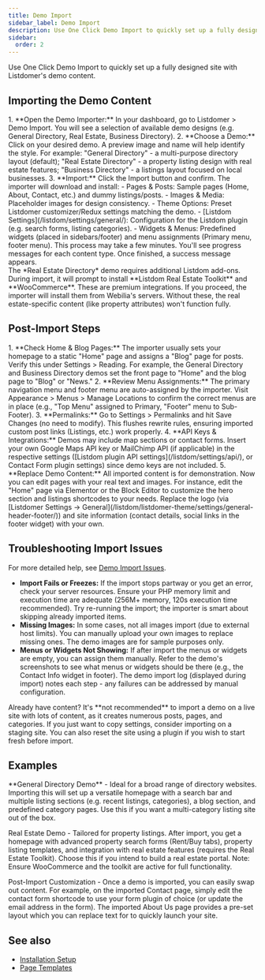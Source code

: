 ```yaml
---
title: Demo Import
sidebar_label: Demo Import
description: Use One Click Demo Import to quickly set up a fully designed site with Listdomer's demo content.
sidebar:
  order: 2
---
```


Use One Click Demo Import to quickly set up a fully designed site with Listdomer's demo content.

## Importing the Demo Content

<Steps>
1. **Open the Demo Importer:** In your dashboard, go to Listdomer > Demo Import. You will see a selection of available demo designs (e.g. General Directory, Real Estate, Business Directory).
2. **Choose a Demo:** Click on your desired demo. A preview image and name will help identify the style. For example: "General Directory" - a multi-purpose directory layout (default); "Real Estate Directory" - a property listing design with real estate features; "Business Directory" - a listings layout focused on local businesses.
3. **Import:** Click the Import button and confirm. The importer will download and install:
   - Pages & Posts: Sample pages (Home, About, Contact, etc.) and dummy listings/posts.
   - Images & Media: Placeholder images for design consistency.
   - Theme Options: Preset Listdomer customizer/Redux settings matching the demo.
   - [Listdom Settings](/listdom/settings/general/): Configuration for the Listdom plugin (e.g. search forms, listing categories).
   - Widgets & Menus: Predefined widgets (placed in sidebars/footer) and menu assignments (Primary menu, footer menu).
   This process may take a few minutes. You'll see progress messages for each content type. Once finished, a success message appears.
</Steps>

<Aside type="note">
The *Real Estate Directory* demo requires additional Listdom add-ons. During import, it will prompt to install **Listdom Real Estate Toolkit** and **WooCommerce**. These are premium integrations. If you proceed, the importer will install them from Webilia's servers. Without these, the real estate-specific content (like property attributes) won't function fully.
</Aside>

## Post-Import Steps

<Steps>
1. **Check Home & Blog Pages:** The importer usually sets your homepage to a static "Home" page and assigns a "Blog" page for posts. Verify this under Settings > Reading. For example, the General Directory and Business Directory demos set the front page to "Home" and the blog page to "Blog" or "News."
2. **Review Menu Assignments:** The primary navigation menu and footer menu are auto-assigned by the importer. Visit Appearance > Menus > Manage Locations to confirm the correct menus are in place (e.g., "Top Menu" assigned to Primary, "Footer" menu to Sub-Footer).
3. **Permalinks:** Go to Settings > Permalinks and hit Save Changes (no need to modify). This flushes rewrite rules, ensuring imported custom post links (Listings, etc.) work properly.
4. **API Keys & Integrations:** Demos may include map sections or contact forms. Insert your own Google Maps API key or MailChimp API (if applicable) in the respective settings ([Listdom plugin API settings](/listdom/settings/api/), or Contact Form plugin settings) since demo keys are not included.
5. **Replace Demo Content:** All imported content is for demonstration. Now you can edit pages with your real text and images. For instance, edit the "Home" page via Elementor or the Block Editor to customize the hero section and listings shortcodes to your needs. Replace the logo (via [Listdomer Settings → General](/listdom/listdomer-theme/settings/general-header-footer/)) and site information (contact details, social links in the footer widget) with your own.
</Steps>

## Troubleshooting Import Issues

For more detailed help, see [Demo Import Issues](/listdom/listdomer-theme/troubleshooting/demo-import/).

- **Import Fails or Freezes:** If the import stops partway or you get an error, check your server resources. Ensure your PHP memory limit and execution time are adequate (256M+ memory, 120s execution time recommended). Try re-running the import; the importer is smart about skipping already imported items.
- **Missing Images:** In some cases, not all images import (due to external host limits). You can manually upload your own images to replace missing ones. The demo images are for sample purposes only.
- **Menus or Widgets Not Showing:** If after import the menus or widgets are empty, you can assign them manually. Refer to the demo's screenshots to see what menus or widgets should be there (e.g., the Contact Info widget in footer). The demo import log (displayed during import) notes each step - any failures can be addressed by manual configuration.

<Aside type="note">
Already have content? It's **not recommended** to import a demo on a live site with lots of content, as it creates numerous posts, pages, and categories. If you just want to copy settings, consider importing on a staging site. You can also reset the site using a plugin if you wish to start fresh before import.
</Aside>

## Examples

<CardGrid>
  <Card>**General Directory Demo** - Ideal for a broad range of directory websites. Importing this will set up a versatile homepage with a search bar and multiple listing sections (e.g. recent listings, categories), a blog section, and predefined category pages. Use this if you want a multi-category listing site out of the box.</Card>

  <Card>Real Estate Demo - Tailored for property listings. After import, you get a homepage with advanced property search forms (Rent/Buy tabs), property listing templates, and integration with real estate features (requires the Real Estate Toolkit). Choose this if you intend to build a real estate portal. Note: Ensure WooCommerce and the toolkit are active for full functionality.</Card>

  <Card>Post-Import Customization - Once a demo is imported, you can easily swap out content. For example, on the imported Contact page, simply edit the contact form shortcode to use your form plugin of choice (or update the email address in the form). The imported About Us page provides a pre-set layout which you can replace text for to quickly launch your site.</Card>
</CardGrid>



## See also

- [Installation Setup](/listdom/listdomer-theme/installation-setup/)
- [Page Templates](/listdom/listdomer-theme/page-templates/)
